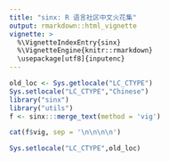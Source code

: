```yaml
---
title: "sinx: R 语言社区中文火花集"
output: rmarkdown::html_vignette
vignette: >
  %\VignetteIndexEntry{sinx}
  %\VignetteEngine{knitr::rmarkdown}
  \usepackage[utf8]{inputenc}
---
```


```r
old_loc <- Sys.getlocale("LC_CTYPE")
Sys.setlocale("LC_CTYPE","Chinese")
library("sinx")
library("utils")
f <- sinx:::merge_text(method = 'vig')
```

```r
cat(f$vig, sep = '\n\n\n\n')
```


```r
Sys.setlocale("LC_CTYPE",old_loc)
```

